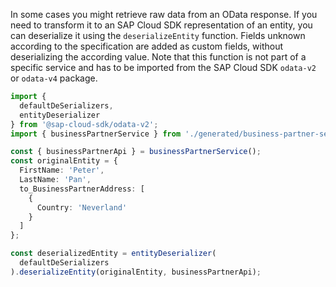In some cases you might retrieve raw data from an OData response.
If you need to transform it to an SAP Cloud SDK representation of an entity, you can deserialize it using the `deserializeEntity` function.
Fields unknown according to the specification are added as custom fields, without deserializing the according value.
Note that this function is not part of a specific service and has to be imported from the SAP Cloud SDK `odata-v2` or `odata-v4` package.

```ts
import {
  defaultDeSerializers,
  entityDeserializer
} from '@sap-cloud-sdk/odata-v2';
import { businessPartnerService } from './generated/business-partner-service';

const { businessPartnerApi } = businessPartnerService();
const originalEntity = {
  FirstName: 'Peter',
  LastName: 'Pan',
  to_BusinessPartnerAddress: [
    {
      Country: 'Neverland'
    }
  ]
};

const deserializedEntity = entityDeserializer(
  defaultDeSerializers
).deserializeEntity(originalEntity, businessPartnerApi);
```
